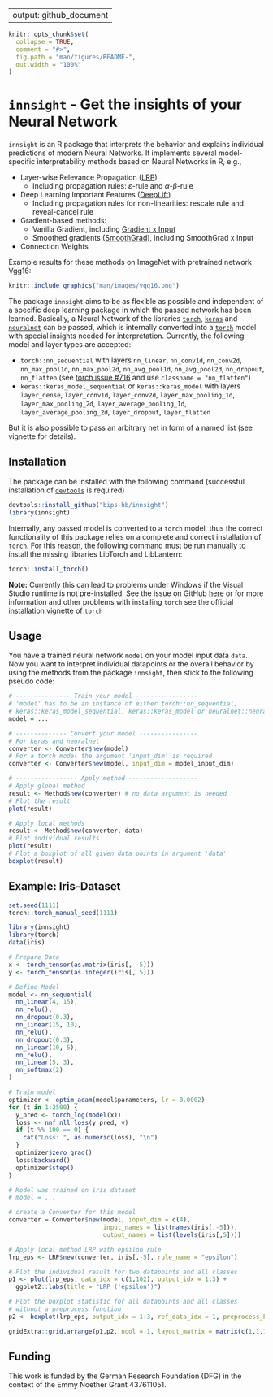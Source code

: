 
---
output: github_document
---

```r
knitr::opts_chunk$set(
  collapse = TRUE,
  comment = "#>",
  fig.path = "man/figures/README-",
  out.width = "100%"
)
```

# `innsight` - Get the insights of your Neural Network

<!-- badges: start -->
<!-- badges: end -->

`innsight` is an R package that interprets the behavior and explains individual
predictions of modern Neural Networks. It implements several model-specific 
interpretability methods based on Neural Networks in R, e.g., 

* Layer-wise Relevance Propagation ([LRP](https://doi.org/10.1371/journal.pone.0130140))
  * Including propagation rules: $\varepsilon$-rule and $\alpha$-$\beta$-rule
* Deep Learning Important Features ([DeepLift](https://arxiv.org/abs/1704.02685))
  * Including propagation rules for non-linearities: rescale rule and reveal-cancel rule
* Gradient-based methods:
  * Vanilla Gradient, including [Gradient x Input](https://www.jmlr.org/papers/v11/baehrens10a.html)
  * Smoothed gradients ([SmoothGrad](https://arxiv.org/abs/1706.03825)), including
  SmoothGrad x Input
* Connection Weights

Example results for these methods on ImageNet with pretrained network Vgg16:
```r
knitr::include_graphics("man/images/vgg16.png")
```


The package `innsight` aims to be as flexible as possible and independent of a 
specific deep learning package in which the passed network has been learned. 
Basically, a Neural Network of the libraries [`torch`](https://torch.mlverse.org/), [`keras`](https://keras.rstudio.com/) and [`neuralnet`](https://CRAN.R-project.org/package=neuralnet)
can be passed, which is internally converted into a [`torch`](https://torch.mlverse.org/) model with special
insights needed for interpretation. Currently, the following model and layer types 
are accepted:

* `torch::nn_sequential` with layers `nn_linear`, `nn_conv1d`, `nn_conv2d`, 
`nn_max_pool1d`, `nn_max_pool2d`, `nn_avg_pool1d`, `nn_avg_pool2d`,
`nn_dropout`, `nn_flatten` (see [torch issue #716](https://github.com/mlverse/torch/issues/716#issuecomment-946117545) and use
`classname = "nn_flatten"`)
* `keras::keras_model_sequential` or `keras::keras_model` with layers `layer_dense`, `layer_conv1d`,
`layer_conv2d`, `layer_max_pooling_1d`, `layer_max_pooling_2d`, 
`layer_average_pooling_1d`, `layer_average_pooling_2d`, `layer_dropout`, `layer_flatten`

But it is also possible to pass an arbitrary net in form of a named list 
(see vignette for details).

## Installation

The package can be installed with the following command (successful 
installation of [`devtools`](https://www.r-project.org/nosvn/pandoc/devtools.html) is required)
```r
devtools::install_github("bips-hb/innsight")
library(innsight)
```
Internally, any passed model is converted to a `torch` model, thus the correct 
functionality of this package relies on a complete and correct installation
of `torch`. For this reason, the following command must be run manually to 
install the missing libraries LibTorch and LibLantern:
```r
torch::install_torch()
```
**Note:** Currently this can lead to problems under Windows if the Visual 
Studio runtime is not pre-installed. See the issue on GitHub [here](https://github.com/mlverse/torch/issues/246#issuecomment-695097121) or
for more information and other problems with installing `torch` see the official
installation
[vignette](https://CRAN.R-project.org/package=torch/vignettes/installation.html)
of `torch`

## Usage
You have a trained neural network `model` on your model input data `data`. Now
you want to interpret individual datapoints or the overall behavior by using
the methods from the package `innsight`, then stick to the following 
pseudo code:
```r
# --------------- Train your model -----------------
# 'model' has to be an instance of either torch::nn_sequential, 
# keras::keras_model_sequential, keras::keras_model or neuralnet::neuralnet
model = ...

# -------------- Convert your model ----------------
# For keras and neuralnet
converter <- Converter$new(model)
# For a torch model the argument 'input_dim' is required
converter <- Converter$new(model, input_dim = model_input_dim)

# ----------------- Apply method -------------------
# Apply global method
result <- Method$new(converter) # no data argument is needed
# Plot the result
plot(result)

# Apply local methods
result <- Method$new(converter, data)
# Plot individual results
plot(result)
# Plot a boxplot of all given data points in argument 'data' 
boxplot(result)
```

## Example: Iris-Dataset
```r
set.seed(1111)
torch::torch_manual_seed(1111)
```

```r
library(innsight)
library(torch)
data(iris)

# Prepare Data
x <- torch_tensor(as.matrix(iris[, -5]))
y <- torch_tensor(as.integer(iris[, 5]))

# Define Model
model <- nn_sequential(
  nn_linear(4, 15), 
  nn_relu(),
  nn_dropout(0.3), 
  nn_linear(15, 10), 
  nn_relu(),
  nn_dropout(0.3), 
  nn_linear(10, 5), 
  nn_relu(),
  nn_linear(5, 3), 
  nn_softmax(2)
)

# Train model
optimizer <- optim_adam(model$parameters, lr = 0.0002)
for (t in 1:2500) {
  y_pred <- torch_log(model(x))
  loss <- nnf_nll_loss(y_pred, y)
  if (t %% 100 == 0) {
    cat("Loss: ", as.numeric(loss), "\n")
  }
  optimizer$zero_grad()
  loss$backward()
  optimizer$step()
}
```
```r
# Model was trained on iris dataset
# model = ...

# create a Converter for this model
converter = Converter$new(model, input_dim = c(4),
                          input_names = list(names(iris[,-5])),
                          output_names = list(levels(iris[,5])))

# Apply local method LRP with epsilon rule
lrp_eps <- LRP$new(converter, iris[,-5], rule_name = "epsilon")

# Plot the individual result for two datapoints and all classes
p1 <- plot(lrp_eps, data_idx = c(1,102), output_idx = 1:3) +
  ggplot2::labs(title = "LRP ('epsilon')")

# Plot the boxplot statistic for all datapoints and all classes
# without a preprocess function
p2 <- boxplot(lrp_eps, output_idx = 1:3, ref_data_idx = 1, preprocess_FUN = identity) 

gridExtra::grid.arrange(p1,p2, ncol = 1, layout_matrix = matrix(c(1,1,1,2,2), ncol = 1))
```


## Funding
This work is funded by the German Research Foundation (DFG) in the context
of the Emmy Noether Grant 437611051.

